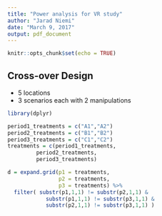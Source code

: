 ```yaml
---
title: "Power analysis for VR study"
author: "Jarad Niemi"
date: "March 9, 2017"
output: pdf_document
---
```


```r
knitr::opts_chunk$set(echo = TRUE)
```

## Cross-over Design

- 5 locations
- 3 scenarios each with 2 manipulations

```r
library(dplyr)

period1_treatments = c("A1","A2")
period2_treatments = c("B1","B2")
period3_treatments = c("C1","C2")
treatments = c(period1_treatments, 
         period2_treatments,
         period3_treatments)

d = expand.grid(p1 = treatments,
                p2 = treatments,
                p3 = treatments) %>%
  filter( substr(p1,1,1) != substr(p2,1,1) & 
            substr(p1,1,1) != substr(p3,1,1) & 
            substr(p2,1,1) != substr(p3,1,1) )
```

